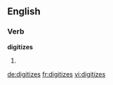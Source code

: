 
==English==

===Verb===
'''digitizes'''

# {{third-person singular of|[[digitize]]}}

[[de:digitizes]]
[[fr:digitizes]]
[[vi:digitizes]]